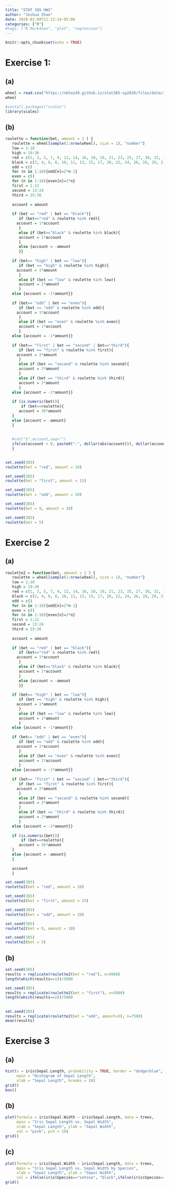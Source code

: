 ```yaml
---
title: "STAT 385 HW2"
author: "Joshua Zhao"
date: 2020-03-09T21:13:14-05:00
categories: ["R"]
#tags: ["R Markdown", "plot", "regression"]
---
```


```r
knitr::opts_chunk$set(echo = TRUE)
```

# Exercise 1:

## (a)
```r
wheel = read.csv("https://nkha149.github.io/stat385-sp2020/files/data/roulette.csv")
wheel
```

```r
#install.packages("scales")
library(scales)
```

## (b)
```r
roulette = function(bet, amount = 1 ) {
   roulette = wheel[sample(1:nrow(wheel), size = 1), "number"]
   low = 1:18
   high = 19:36
   red = c(1, 3, 5, 7, 9, 12, 14, 16, 18, 19, 21, 23, 25, 27, 30, 32, 34, 36)
   black = c(2, 4, 6, 8, 10, 11, 13, 15, 17, 20, 22, 24, 26, 28, 29, 31, 33, 35)
   odd = c()
   for (n in 1:18){odd[n]=2*n-1}
   even = c()
   for (n in 1:18){even[n]=2*n}
   first = 1:12
   second = 13:24
   third = 25:36
   
   account = amount
   
   if (bet == "red" | bet == "black"){
      if (bet=="red" & roulette %in% red){
     account = 1*account
      }
      else if (bet=="black" & roulette %in% black){
      account = 1*account
      }
      else {account = -amount
      }}
   
   if (bet== "high" | bet == "low"){
      if (bet == "high" & roulette %in% high){
     account = 1*amount
      }
      else if (bet == "low" & roulette %in% low){
      account = 1*amount
      }
   else {account = -1*amount}}
   
   if (bet== "odd" | bet == "even"){
      if (bet == "odd" & roulette %in% odd){
     account = 1*account
      }
      else if (bet == "even" & roulette %in% even){
      account = 1*account
      }
   else {account = -1*amount}}
   
   if (bet== "first" | bet == "second" | bet=="third"){
      if (bet == "first" & roulette %in% first){
     account = 2*amount
      }
      else if (bet == "second" & roulette %in% second){
      account = 2*amount
      }
      else if (bet == "third" & roulette %in% third){
      account = 2*amount
      }
   else {account = -2*amount}}
   
   if (is.numeric(bet)){
       if (bet==roulette){
      account = 36*amount
   }
   else {account = -amount}
   }
  
   
   #cat("$",account,seq="")
   ifelse(account < 0, paste0("-", dollar(abs(account))), dollar(account))
   }
   
```

```r
set.seed(385)
roulette(bet = "red", amount = 10)
```

```r
set.seed(385)
roulette(bet = "first", amount = 15)
```

```r
set.seed(385)
roulette(bet = "odd", amount = 20)
```

```r
set.seed(385)
roulette(bet = 9, amount = 10)
```

```r
set.seed(385)
roulette(bet = 5)
```

# Exercise 2

## (a)
```r
roulette2 = function(bet, amount = 1 ) {
   roulette = wheel[sample(1:nrow(wheel), size = 1), "number"]
   low = 1:18
   high = 19:36
   red = c(1, 3, 5, 7, 9, 12, 14, 16, 18, 19, 21, 23, 25, 27, 30, 32, 34, 36)
   black = c(2, 4, 6, 8, 10, 11, 13, 15, 17, 20, 22, 24, 26, 28, 29, 31, 33, 35)
   odd = c()
   for (n in 1:18){odd[n]=2*n-1}
   even = c()
   for (n in 1:18){even[n]=2*n}
   first = 1:12
   second = 13:24
   third = 25:36
   
   account = amount
   
   if (bet == "red" | bet == "black"){
      if (bet=="red" & roulette %in% red){
     account = 1*account
      }
      else if (bet=="black" & roulette %in% black){
      account = 1*account
      }
      else {account = -amount
      }}
   
   if (bet== "high" | bet == "low"){
      if (bet == "high" & roulette %in% high){
     account = 1*amount
      }
      else if (bet == "low" & roulette %in% low){
      account = 1*amount
      }
   else {account = -1*amount}}
   
   if (bet== "odd" | bet == "even"){
      if (bet == "odd" & roulette %in% odd){
     account = 1*account
      }
      else if (bet == "even" & roulette %in% even){
      account = 1*account
      }
   else {account = -1*amount}}
   
   if (bet== "first" | bet == "second" | bet=="third"){
      if (bet == "first" & roulette %in% first){
     account = 2*amount
      }
      else if (bet == "second" & roulette %in% second){
      account = 2*amount
      }
      else if (bet == "third" & roulette %in% third){
      account = 2*amount
      }
   else {account = -2*amount}}
   
   if (is.numeric(bet)){
       if (bet==roulette){
      account = 36*amount
   }
   else {account = -amount}
   }
  
   account
   }
```

```r
set.seed(385)
roulette2(bet = "red", amount = 10)
```
```r
set.seed(385)
roulette2(bet = "first", amount = 15)
```
```r
set.seed(385)
roulette2(bet = "odd", amount = 20)
```
```r
set.seed(385)
roulette2(bet = 9, amount = 10)
```
```r
set.seed(385)
roulette2(bet = 5)
```

## (b)

```r
set.seed(385)
results = replicate(roulette2(bet = "red"), n=5000)
length(which(results==1))/5000
```

```r
set.seed(385)
results = replicate(roulette2(bet = "first"), n=5000)
length(which(results==2))/5000
```

## 
```r
set.seed(385)
results = replicate(roulette2(bet = "odd", amount=5), n=7500)
mean(results)
```


# Exercise 3

## (a)
```r
hist(x = iris$Sepal.Length, probability = TRUE, border = "dodgerblue",
     main = "Histogram of Sepal Length",
     xlab = "Sepal Length", breaks = 20)
grid()
box()
```

## (b)
```r
plot(formula = iris$Sepal.Width ~ iris$Sepal.Length, data = trees,
     main = "Iris Sepal Length vs. Sepal Width",
     xlab = "Sepal Length", ylab = "Sepal Width",
     col = "pink", pch = 19)
grid()
```

## (c)
```r
plot(formula = iris$Sepal.Width ~ iris$Sepal.Length, data = trees,
     main = "Iris Sepal Length vs. Sepal Width by Species",
     xlab = "Sepal Length", ylab = "Sepal Width",
     col = ifelse(iris$Species=="setosa", "black",ifelse(iris$Species=="versicolor","red",ifelse(iris$Species=="virginica","blue","yellow"))), pch = 19)
grid()
```



